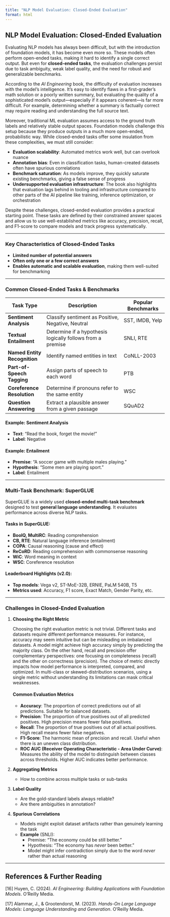 ```yaml
---
title: "NLP Model Evaluation: Closed-Ended Evaluation"
format: html
---
```


## NLP Model Evaluation: Closed-Ended Evaluation

Evaluating NLP models has always been difficult, but with the introduction of foundation models, it has become even more so. These models often perform open-ended tasks, making it hard to identify a single correct output. But even for **closed-ended tasks**, the evaluation challenges persist due to task ambiguity, weak label quality, and the need for robust and generalizable benchmarks.

According to the *AI Engineering* book, the difficulty of evaluation increases with the model's intelligence. It's easy to identify flaws in a first-grader’s math solution or a poorly written summary, but evaluating the quality of a sophisticated model's output—especially if it appears coherent—is far more difficult. For example, determining whether a summary is factually correct may require reading and understanding the full source text.

Moreover, traditional ML evaluation assumes access to the ground truth labels and relatively stable output spaces. Foundation models challenge this setup because they produce outputs in a much more open-ended, probabilistic way. While closed-ended tasks offer some insulation from these complexities, we must still consider:

- **Evaluation scalability**: Automated metrics work well, but can overlook nuance  
- **Annotation bias**: Even in classification tasks, human-created datasets often have spurious correlations  
- **Benchmark saturation**: As models improve, they quickly saturate existing benchmarks, giving a false sense of progress  
- **Undersupported evaluation infrastructure**: The book also highlights that evaluation lags behind in tooling and infrastructure compared to other parts of the AI pipeline like training, inference optimization, or orchestration

Despite these challenges, closed-ended evaluation provides a practical starting point. These tasks are defined by their constrained answer spaces and allow us to use well-established metrics like accuracy, precision, recall, and F1-score to compare models and track progress systematically.

---

### Key Characteristics of Closed-Ended Tasks

- **Limited number of potential answers**
- **Often only one or a few correct answers**
- **Enables automatic and scalable evaluation**, making them well-suited for benchmarking

---

### Common Closed-Ended Tasks & Benchmarks

| Task Type                    | Description                                             | Popular Benchmarks             |
|-----------------------------|---------------------------------------------------------|--------------------------------|
| **Sentiment Analysis**       | Classify sentiment as Positive, Negative, Neutral       | SST, IMDB, Yelp                |
| **Textual Entailment**       | Determine if a hypothesis logically follows from a premise | SNLI, RTE                    |
| **Named Entity Recognition** | Identify named entities in text                         | CoNLL-2003                     |
| **Part-of-Speech Tagging**   | Assign parts of speech to each word                     | PTB                            |
| **Coreference Resolution**   | Determine if pronouns refer to the same entity          | WSC                            |
| **Question Answering**       | Extract a plausible answer from a given passage         | SQuAD2                         |

#### Example: Sentiment Analysis  
- **Text**: “Read the book, forget the movie!”  
- **Label**: Negative

#### Example: Entailment  
- **Premise**: “A soccer game with multiple males playing.”  
- **Hypothesis**: “Some men are playing sport.”  
- **Label**: Entailment

---

### Multi-Task Benchmark: **SuperGLUE**

SuperGLUE is a widely used **closed-ended multi-task benchmark** designed to test **general language understanding**. It evaluates performance across diverse NLP tasks.

#### Tasks in SuperGLUE:

- **BoolQ, MultiRC**: Reading comprehension  
- **CB, RTE**: Natural language inference (entailment)  
- **COPA**: Causal reasoning (cause and effect)  
- **ReCoRD**: Reading comprehension with commonsense reasoning  
- **WiC**: Word meaning in context  
- **WSC**: Coreference resolution

#### Leaderboard Highlights (v2.0):

- **Top models**: Vega v2, ST-MoE-32B, ERNIE, PaLM 540B, T5  
- **Metrics used**: Accuracy, F1 score, Exact Match, Gender Parity, etc.

---

### Challenges in Closed-Ended Evaluation

1. **Choosing the Right Metric**  

   Choosing the right evaluation metric is not trivial. Different tasks and datasets require different performance measures. For instance, accuracy may seem intuitive but can be misleading on imbalanced datasets. A model might achieve high accuracy simply by predicting the majority class. On the other hand, recall and precision offer complementary perspectives: one focusing on completeness (recall) and the other on correctness (precision). The choice of metric directly impacts how model performance is interpreted, compared, and optimized. In multi-class or skewed-distribution scenarios, using a single metric without understanding its limitations can mask critical weaknesses.

   ::: {.sidebar}
   #### Common Evaluation Metrics
   - **Accuracy**: The proportion of correct predictions out of all predictions. Suitable for balanced datasets.
   - **Precision**: The proportion of true positives out of all predicted positives. High precision means fewer false positives.
   - **Recall**: The proportion of true positives out of all actual positives. High recall means fewer false negatives.
   - **F1-Score**: The harmonic mean of precision and recall. Useful when there is an uneven class distribution.
   - **ROC AUC (Receiver Operating Characteristic - Area Under Curve)**: Measures the ability of the model to distinguish between classes across thresholds. Higher AUC indicates better performance.
   :::

2. **Aggregating Metrics**  
   - How to combine across multiple tasks or sub-tasks

3. **Label Quality**  
   - Are the gold-standard labels always reliable?  
   - Are there ambiguities in annotation?

4. **Spurious Correlations**  
   - Models might exploit dataset artifacts rather than genuinely learning the task  
   - **Example** (SNLI):  
     - Premise: “The economy could be still better.”  
     - Hypothesis: “The economy has *never* been better.”  
     - Model might infer contradiction simply due to the word *never* rather than actual reasoning

---

## References & Further Reading



[16] Huyen, C. (2024). *AI Engineering: Building Applications with Foundation Models*. O’Reilly Media.  

[17] Alammar, J., & Grootendorst, M. (2023). *Hands-On Large Language Models: Language Understanding and Generation*. O’Reilly Media. 


 